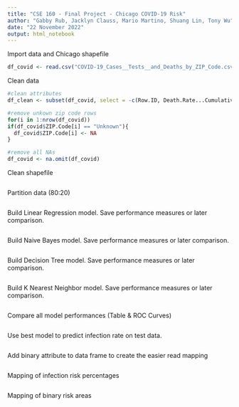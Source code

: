 ```yaml
---
title: "CSE 160 - Final Project - Chicago COVID-19 Risk"
author: "Gabby Rub, Jacklyn Clauss, Mario Martino, Shuang Lin, Tony Wu"
date: "22 November 2022"
output: html_notebook
---
```


Import data and Chicago shapefile
```r

df_covid <- read.csv("COVID-19_Cases__Tests__and_Deaths_by_ZIP_Code.csv")

```

Clean data
```r

#clean attributes
df_clean <- subset(df_covid, select = -c(Row.ID, Death.Rate...Cumulative, Death.Rate...Weekly, Deaths...Cumulative, Deaths...Weekly, Tests...Cumulative, Tests...Weekly, Test.Rate...Cumulative, Test.Rate...Weekly, Percent.Tested.Positive...Cumulative, Percent.Tested.Positive...Weekly))

#remove unkown zip code rows
for(i in 1:nrow(df_covid))
if(df_covid$ZIP.Code[i] == "Unknown"){
  df_covid$ZIP.Code[i] <- NA
}

#remove all NAs
df_covid <- na.omit(df_covid)

```

Clean shapefile
```r


```

Partition data (80:20)
```r


```

Build Linear Regression model. Save performance measures or later comparison.
```r



```

Build Naive Bayes model. Save performance measures or later comparison.
```r


```

Build Decision Tree model. Save performance measures or later comparison.
```r


```

Build K Nearest Neighbor model. Save performance measures or later comparison.
```r


```

Compare all model performances (Table & ROC Curves)
```r


```

Use best model to predict infection rate on test data.
```r


```

Add binary attribute to data frame to create the easier read mapping
```r


```

Mapping of infection risk percentages
```r


```

Mapping of binary risk areas
```r


```
